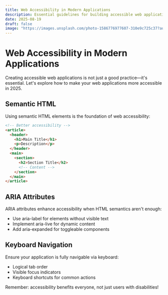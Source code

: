```yaml
---
title: Web Accessibility in Modern Applications
description: Essential guidelines for building accessible web applications in 2025
date: 2025-08-19
draft: false
image: "https://images.unsplash.com/photo-1586776977607-310e9c725c37?auto=format&fit=crop&w=800"
---
```


# Web Accessibility in Modern Applications

Creating accessible web applications is not just a good practice—it's essential. Let's explore how to make your web applications more accessible in 2025.

## Semantic HTML

Using semantic HTML elements is the foundation of web accessibility:

```html
<!-- Better accessibility -->
<article>
  <header>
    <h1>Main Title</h1>
    <p>Description</p>
  </header>
  <main>
    <section>
      <h2>Section Title</h2>
      <!-- Content -->
    </section>
  </main>
</article>
```

## ARIA Attributes

ARIA attributes enhance accessibility when HTML semantics aren't enough:

- Use aria-label for elements without visible text
- Implement aria-live for dynamic content
- Add aria-expanded for toggleable components

## Keyboard Navigation

Ensure your application is fully navigable via keyboard:

- Logical tab order
- Visible focus indicators
- Keyboard shortcuts for common actions

Remember: accessibility benefits everyone, not just users with disabilities!
